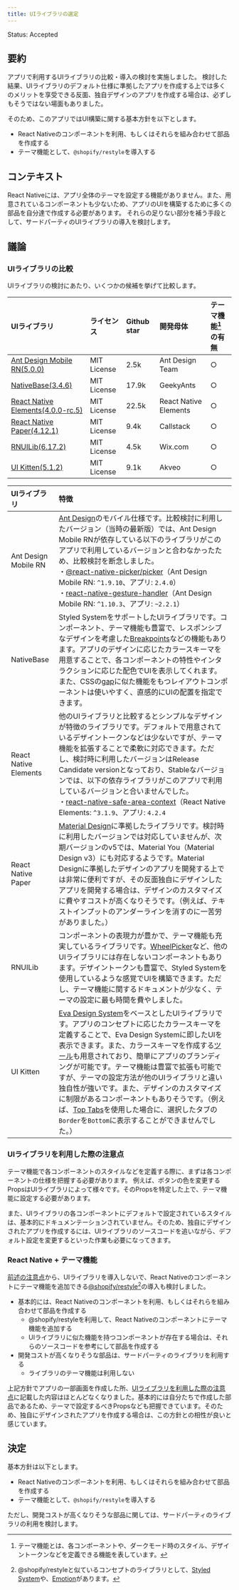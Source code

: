 ```yaml
---
title: UIライブラリの選定
---
```


Status: Accepted

<!--
Proposed: 提案中
Accepted: 採用
Rejected: 却下
Superseded: 廃止
-->

## 要約

アプリで利用するUIライブラリの比較・導入の検討を実施しました。
検討した結果、UIライブラリのデフォルト仕様に準拠したアプリを作成する上では多くのメリットを享受できる反面、独自デザインのアプリを作成する場合は、必ずしもそうではない場面もありました。

そのため、このアプリではUI構築に関する基本方針を以下とします。

- React Nativeのコンポーネントを利用、もしくはそれらを組み合わせて部品を作成する
- テーマ機能として、`@shopify/restyle`を導入する

## コンテキスト

React Nativeには、アプリ全体のテーマを設定する機能がありません。また、用意されているコンポーネントも少ないため、アプリのUIを構築するために多くの部品を自分達で作成する必要があります。
それらの足りない部分を補う手段として、サードパーティのUIライブラリの導入を検討します。

## 議論

### UIライブラリの比較

UIライブラリの検討にあたり、いくつかの候補を挙げて比較します。

| UIライブラリ | ライセンス | Github star | 開発母体 | テーマ機能[^1]の有無 |
| :-- | :-- | :-- | :-- | :-- |
| [Ant Design Mobile RN(5.0.0)](https://rn.mobile.ant.design/) | MIT License | 2.5k | Ant Design Team | ○ |
| [NativeBase(3.4.6)](https://nativebase.io/) | MIT License | 17.9k | GeekyAnts | ○ |
| [React Native Elements(4.0.0-rc.5)](https://reactnativeelements.com/) | MIT License | 22.5k | React Native Elements| ○ |
| [React Native Paper(4.12.1)](https://callstack.github.io/react-native-paper/) | MIT License | 9.4k | Callstack| ○ |
| [RNUILib(6.17.2)](https://wix.github.io/react-native-ui-lib/) | MIT License | 4.5k | Wix.com| ○ |
| [UI Kitten(5.1.2)](https://akveo.github.io/react-native-ui-kitten/) | MIT License | 9.1k | Akveo| ○ |

[^1]: テーマ機能とは、各コンポーネントや、ダークモード時のスタイル、デザイントークンなどを定義できる機能を表しています。

| UIライブラリ | 特徴 |
| :-- | :-- |
| Ant Design Mobile RN | [Ant Design](https://ant.design/)のモバイル仕様です。比較検討に利用したバージョン（当時の最新版）では、Ant Design Mobile RNが依存している以下のライブラリがこのアプリで利用しているバージョンと合わなかったため、比較検討を断念しました。<br/>・[@react-native-picker/picker](https://github.com/react-native-picker/picker)（Ant Design Mobile RN: `^1.9.10`、アプリ: `2.4.0`）<br/>・[react-native-gesture-handler](https://github.com/software-mansion/react-native-gesture-handler)（Ant Design Mobile RN: `^1.10.3`、アプリ: `~2.2.1`） |
| NativeBase | Styled SystemをサポートしたUIライブラリです。コンポーネント、テーマ機能も豊富で、レスポンシブなデザインを考慮した[Breakpoints](https://docs.nativebase.io/breakpoints)などの機能もあります。アプリのデザインに応じたカラースキーマを用意することで、各コンポーネントの特性やインタラクションに応じた配色でUIを表示してくれます。また、CSSの[gap](https://developer.mozilla.org/ja/docs/Web/CSS/gap)に似た機能をもつレイアウトコンポーネントは使いやすく、直感的にUIの配置を指定できます。 |
| React Native Elements | 他のUIライブラリと比較するとシンプルなデザインが特徴のライブラリです。デフォルトで用意されているデザイントークンなどは少ないですが、テーマ機能を拡張することで柔軟に対応できます。ただし、検討時に利用したバージョンはRelease Candidate versionとなっており、Stableなバージョンでは、以下の依存ライブラリがこのアプリで利用しているバージョンと合いませんでした。<br/>・[react-native-safe-area-context](https://github.com/th3rdwave/react-native-safe-area-context)（React Native Elements: `^3.1.9`、アプリ: `4.2.4` |
| React Native Paper | [Material Design](https://material.io/design)に準拠したライブラリです。検討時に利用したバージョンでは対応していませんが、次期バージョンのv5では、Material You（Material Design v3）にも対応するようです。Material Designに準拠したデザインのアプリを開発する上では非常に便利ですが、その反面独自にデザインしたアプリを開発する場合は、デザインのカスタマイズに費やすコストが高くなりそうです。（例えば、テキストインプットのアンダーラインを消すのに一苦労がありました。） |
| RNUILib | コンポーネントの表現力が豊かで、テーマ機能も充実しているライブラリです。[WheelPicker](https://wix.github.io/react-native-ui-lib/docs/components/form/WheelPicker)など、他のUIライブラリには存在しないコンポーネントもあります。デザイントークンも豊富で、Styled Systemを使用しているような感覚でUIを構築できます。ただし、テーマ機能に関するドキュメントが少なく、テーマの設定に最も時間を費やしました。 |
| UI Kitten | [Eva Design System](https://eva.design/)をベースとしたUIライブラリです。アプリのコンセプトに応じたカラースキーマを定義することで、Eva Design Systemに即したUIを表示できます。また、カラースキーマを作成する[ツール](https://colors.eva.design/?utm_campaign=eva_colors%20-%20home%20-%20eva_design%20website&utm_source=eva_design&utm_medium=referral&utm_content=eva_website_menu)も用意されており、簡単にアプリのブランディングが可能です。テーマ機能は豊富で拡張も可能ですが、テーマの設定方法が他のUIライブラリと違い独自性が強いです。また、デザインのカスタマイズに制限があるコンポーネントもありそうです。（例えば、[Top Tabs](https://akveo.github.io/react-native-ui-kitten/docs/components/top-tabs/overview#tabbar)を使用した場合に、選択したタブの`Border`を`Bottom`に表示することができませんでした。） |

### UIライブラリを利用した際の注意点

テーマ機能で各コンポーネントのスタイルなどを定義する際に、まずは各コンポーネントの仕様を把握する必要があります。
例えば、ボタンの色を変更するPropsはUIライブラリによって様々です。そのPropsを特定した上で、テーマ機能に設定する必要があります。

また、UIライブラリの各コンポーネントにデフォルトで設定されているスタイルは、基本的にドキュメンテーションされていません。そのため、独自にデザインされたアプリを作成するには、UIライブラリのソースコードを追いながら、デフォルト設定を変更するといった作業も必要になってきます。

### React Native + テーマ機能

[前述の注意点](#uiライブラリを利用した際の注意点)から、UIライブラリを導入しないで、React Nativeのコンポーネントにテーマ機能を追加できる[@shopify/restyle](https://github.com/Shopify/restyle)[^2]の導入も検討しました。

[^2]: @shopify/restyleと似ているコンセプトのライブラリとして、[Styled System](https://styled-system.com/)や、[Emotion](https://emotion.sh/docs/@emotion/native)があります。

- 基本的には、React Nativeのコンポーネントを利用、もしくはそれらを組み合わせて部品を作成する
  - @shopify/restyleを利用して、React Nativeのコンポーネントにテーマ機能を追加する
  - UIライブラリに似た機能を持つコンポーネントが存在する場合は、それらのソースコードを参考にして部品を作成する
- 開発コストが高くなりそうな部品は、サードパーティのライブラリを利用する
  - ライブラリのテーマ機能は利用しない

上記方針でアプリの一部画面を作成した所、[UIライブラリを利用した際の注意点](#uiライブラリを利用した際の注意点)に記載した内容はほとんどなくなりました。基本的には自分たちで作成した部品であるため、テーマで設定するべきPropsなども把握できています。そのため、独自にデザインされたアプリを作成する場合は、この方針との相性が良いと感じています。

## 決定

基本方針は以下とします。

- React Nativeのコンポーネントを利用、もしくはそれらを組み合わせて部品を作成する
- テーマ機能として、`@shopify/restyle`を導入する

ただし、開発コストが高くなりそうな部品に関しては、サードパーティのライブラリの利用を検討します。
